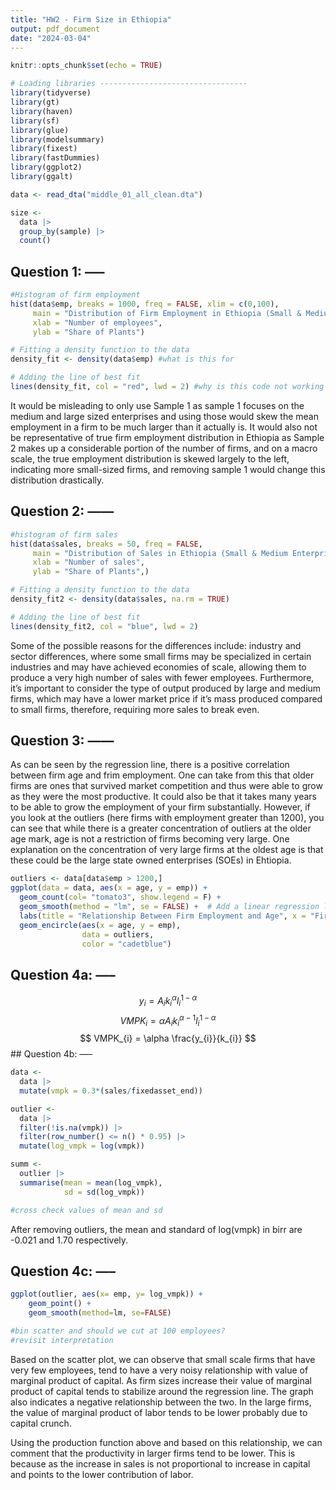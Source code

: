 ```yaml
---
title: "HW2 - Firm Size in Ethiopia"
output: pdf_document
date: "2024-03-04"
---
```


```r
knitr::opts_chunk$set(echo = TRUE)

# Loading libraries ---------------------------------
library(tidyverse)
library(gt)
library(haven)
library(sf)
library(glue)
library(modelsummary)
library(fixest)
library(fastDummies)
library(ggplot2)
library(ggalt)

data <- read_dta("middle_01_all_clean.dta")

size <-
  data |> 
  group_by(sample) |> 
  count()

```

## Question 1: -----


```r
#Histogram of firm employment
hist(data$emp, breaks = 1000, freq = FALSE, xlim = c(0,100), 
     main = "Distribution of Firm Employment in Ethiopia (Small & Medium Enterprises)",
     xlab = "Number of employees",
     ylab = "Share of Plants")  

# Fitting a density function to the data
density_fit <- density(data$emp) #what is this for

# Adding the line of best fit
lines(density_fit, col = "red", lwd = 2) #why is this code not working 
```

It would be misleading to only use Sample 1 as sample 1 focuses on the medium
and large sized enterprises and using those would skew the mean employment in
a firm to be much larger than it actually is. It would also not be representative
of true firm employment distribution in Ethiopia as Sample 2 makes up a considerable portion of the number of firms, and on a macro scale, the true employment distribution is skewed largely to the left, indicating more small-sized firms, and removing sample 1 would change this distribution drastically.

## Question 2: ------

```r
#histogram of firm sales
hist(data$sales, breaks = 50, freq = FALSE, 
     main = "Distribution of Sales in Ethiopia (Small & Medium Enterprises)",
     xlab = "Number of sales",
     ylab = "Share of Plants",)

# Fitting a density function to the data
density_fit2 <- density(data$sales, na.rm = TRUE)

# Adding the line of best fit
lines(density_fit2, col = "blue", lwd = 2)
```


Some of the possible reasons for the differences include: industry and sector
differences, where some small firms may be specialized in certain industries 
and may have achieved economies of scale, allowing them to produce a very high
number of sales with fewer employees. Furthermore, it's important to consider
the type of output produced by large and medium firms, which may have a lower
market price if it's mass produced compared to small firms, therefore, requiring
more sales to break even. 

## Question 3: ------

As can be seen by the regression line, there is a positive correlation between 
firm age and frim employment. One can take from this that older firms are ones
that survived market competition and thus were able to grow as they were the 
most productive. It could also be that it takes many years to be able to grow the employment of your firm substantially.
However, if you look at the outliers (here firms with employment greater than 1200), you can see that while there is a greater concentration of outliers at the older age mark, age is not a restriction of firms becoming very large. One explanation on the concentration of very large firms at the oldest age is that these could be the large state owned enterprises (SOEs) in Ehtiopia.

```r
outliers <- data[data$emp > 1200,]
ggplot(data = data, aes(x = age, y = emp)) +
  geom_count(col= "tomato3", show.legend = F) +
  geom_smooth(method = "lm", se = FALSE) +  # Add a linear regression line
  labs(title = "Relationship Between Firm Employment and Age", x = "Firm Age", y = "Firm Employment") +
  geom_encircle(aes(x = age, y = emp),
                data = outliers,
                color = "cadetblue")
```

## Question 4a: -----

$$
y_{i} = A_{i}k_{i}^{\alpha}l_{i}^{1-\alpha}
$$
$$
VMPK_{i} = \alpha A_{i}k_{i}^{\alpha-1}l_{i}^{1-\alpha}
$$
$$
VMPK_{i} = \alpha \frac{y_{i}}{k_{i}}
$$
## Question 4b: -----

```r
data <-
  data |> 
  mutate(vmpk = 0.3*(sales/fixedasset_end))

outlier <-
  data |> 
  filter(!is.na(vmpk)) |> 
  filter(row_number() <= n() * 0.95) |> 
  mutate(log_vmpk = log(vmpk))

summ <-
  outlier |> 
  summarise(mean = mean(log_vmpk),
            sd = sd(log_vmpk))

#cross check values of mean and sd

```

After removing outliers, the mean and standard of log(vmpk) in birr are -0.021 and 1.70 respectively.

## Question 4c: -----

```r
ggplot(outlier, aes(x= emp, y= log_vmpk)) +
    geom_point() +
    geom_smooth(method=lm, se=FALSE)

#bin scatter and should we cut at 100 employees?
#revisit interpretation

```

Based on the scatter plot, we can observe that small scale firms that have very few employees, tend to have a very noisy relationship with value of marginal product of capital. As firm sizes increase their value of marginal product of capital tends to stabilize around the regression line. The graph also indicates a negative relationship between the two. In the large firms, the value of marginal product of labor tends to be lower probably due to capital crunch. 

Using the production function above and based on this relationship, we can comment that the productivity in larger firms tend to be lower. This is because as the increase in sales is not proportional to increase in capital and points to the lower contribution of labor. 


